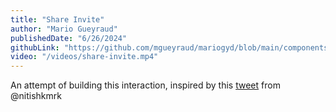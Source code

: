 ```yaml
---
title: "Share Invite"
author: "Mario Gueyraud"
publishedDate: "6/26/2024"
githubLink: "https://github.com/mgueyraud/mariogyd/blob/main/components/lab/ShareInvite.tsx"
video: "/videos/share-invite.mp4"
---
```


An attempt of building this interaction, inspired by this [tweet](https://x.com/nitishkmrk/status/1803335945120514234) from @nitishkmrk

<ShareInvite />
